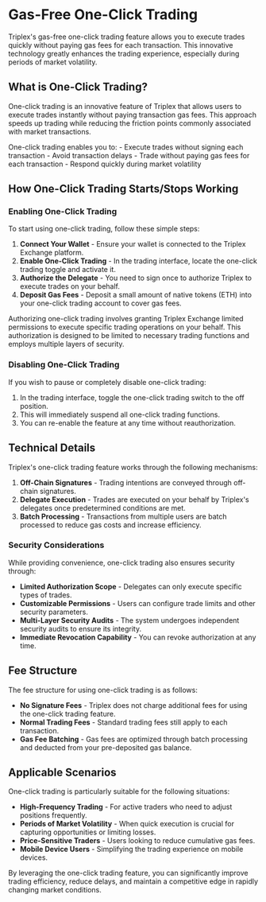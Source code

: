 # Gas-Free One-Click Trading

Triplex's gas-free one-click trading feature allows you to execute trades quickly without paying gas fees for each transaction. This innovative technology greatly enhances the trading experience, especially during periods of market volatility.

## What is One-Click Trading?

One-click trading is an innovative feature of Triplex that allows users to execute trades instantly without paying transaction gas fees. This approach speeds up trading while reducing the friction points commonly associated with market transactions.


<Callout emoji="💡">
One-click trading enables you to:
- Execute trades without signing each transaction
- Avoid transaction delays
- Trade without paying gas fees for each transaction
- Respond quickly during market volatility
</Callout>

## How One-Click Trading Starts/Stops Working

### Enabling One-Click Trading

To start using one-click trading, follow these simple steps:

1. **Connect Your Wallet** - Ensure your wallet is connected to the Triplex Exchange platform.
2. **Enable One-Click Trading** - In the trading interface, locate the one-click trading toggle and activate it.
3. **Authorize the Delegate** - You need to sign once to authorize Triplex to execute trades on your behalf.
4. **Deposit Gas Fees** - Deposit a small amount of native tokens (ETH) into your one-click trading account to cover gas fees.

<Callout type="warning">
Authorizing one-click trading involves granting Triplex Exchange limited permissions to execute specific trading operations on your behalf. This authorization is designed to be limited to necessary trading functions and employs multiple layers of security.
</Callout>

### Disabling One-Click Trading

If you wish to pause or completely disable one-click trading:

1. In the trading interface, toggle the one-click trading switch to the off position.
2. This will immediately suspend all one-click trading functions.
3. You can re-enable the feature at any time without reauthorization.

## Technical Details

Triplex's one-click trading feature works through the following mechanisms:

1. **Off-Chain Signatures** - Trading intentions are conveyed through off-chain signatures.
2. **Delegate Execution** - Trades are executed on your behalf by Triplex's delegates once predetermined conditions are met.
3. **Batch Processing** - Transactions from multiple users are batch processed to reduce gas costs and increase efficiency.

### Security Considerations

While providing convenience, one-click trading also ensures security through:

- **Limited Authorization Scope** - Delegates can only execute specific types of trades.
- **Customizable Permissions** - Users can configure trade limits and other security parameters.
- **Multi-Layer Security Audits** - The system undergoes independent security audits to ensure its integrity.
- **Immediate Revocation Capability** - You can revoke authorization at any time.

## Fee Structure

The fee structure for using one-click trading is as follows:

- **No Signature Fees** - Triplex does not charge additional fees for using the one-click trading feature.
- **Normal Trading Fees** - Standard trading fees still apply to each transaction.
- **Gas Fee Batching** - Gas fees are optimized through batch processing and deducted from your pre-deposited gas balance.

## Applicable Scenarios

One-click trading is particularly suitable for the following situations:

- **High-Frequency Trading** - For active traders who need to adjust positions frequently.
- **Periods of Market Volatility** - When quick execution is crucial for capturing opportunities or limiting losses.
- **Price-Sensitive Traders** - Users looking to reduce cumulative gas fees.
- **Mobile Device Users** - Simplifying the trading experience on mobile devices.

By leveraging the one-click trading feature, you can significantly improve trading efficiency, reduce delays, and maintain a competitive edge in rapidly changing market conditions. 